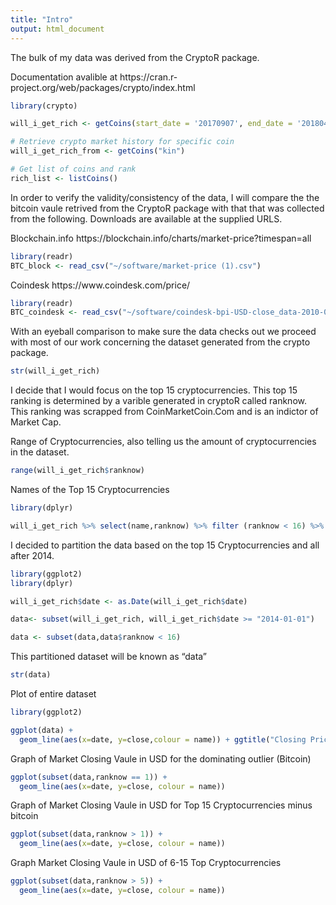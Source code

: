 ```yaml
---
title: "Intro"
output: html_document
---
```


The bulk of my data was derived from the CryptoR package. 

Documentation avalible at https://cran.r-project.org/web/packages/crypto/index.html

```r
library(crypto)

will_i_get_rich <- getCoins(start_date = '20170907', end_date = '20180430')

# Retrieve crypto market history for specific coin
will_i_get_rich_from <- getCoins("kin")

# Get list of coins and rank
rich_list <- listCoins()
```

In order to verify the validity/consistency of the data, I will compare the the bitcoin vaule retrived from the CryptoR package with that that was collected from the following. Downloads are available at the supplied URLS.

Blockchain.info
https://blockchain.info/charts/market-price?timespan=all

```r
library(readr)
BTC_block <- read_csv("~/software/market-price (1).csv")
```

Coindesk
https://www.coindesk.com/price/

```r
library(readr)
BTC_coindesk <- read_csv("~/software/coindesk-bpi-USD-close_data-2010-07-17_2018-04-23.csv")
```


With an eyeball comparison to make sure the data checks out we proceed with most of our work concerning the dataset generated from the crypto package.  

```r
str(will_i_get_rich)

```

I decide that I would focus on the top 15 cryptocurrencies. This top 15 ranking is determined by a varible generated in cryptoR called ranknow. This ranking was scrapped from CoinMarketCoin.Com and is an indictor of Market Cap.


Range of Cryptocurrencies, also telling us the amount of cryptocurrencies in the dataset. 
```r
range(will_i_get_rich$ranknow)
```


Names of the Top 15 Cryptocurrencies
```r
library(dplyr)

will_i_get_rich %>% select(name,ranknow) %>% filter (ranknow < 16) %>% distinct(name,ranknow)

```

I decided to partition the data based on the top 15 Cryptocurrencies and all after 2014. 

```r
library(ggplot2)
library(dplyr)

will_i_get_rich$date <- as.Date(will_i_get_rich$date)

data<- subset(will_i_get_rich, will_i_get_rich$date >= "2014-01-01")

data <- subset(data,data$ranknow < 16)
```

This partitioned dataset will be known as "data"

```r
str(data)
```

Plot of entire dataset

```r
library(ggplot2)

ggplot(data) + 
  geom_line(aes(x=date, y=close,colour = name)) + ggtitle("Closing Price of Top 15 Cryptocurrencies", subtitle = "USD")

```


Graph of Market Closing Vaule in USD for the dominating outlier (Bitcoin)

```r
ggplot(subset(data,ranknow == 1)) + 
  geom_line(aes(x=date, y=close, colour = name)) 
```


Graph of Market Closing Vaule in USD for Top 15 Cryptocurrencies minus bitcoin 

```r
ggplot(subset(data,ranknow > 1)) + 
  geom_line(aes(x=date, y=close, colour = name)) 
```


Graph Market Closing Vaule in USD of 6-15 Top Cryptocurrencies

```r
ggplot(subset(data,ranknow > 5)) + 
  geom_line(aes(x=date, y=close, colour = name))
```





